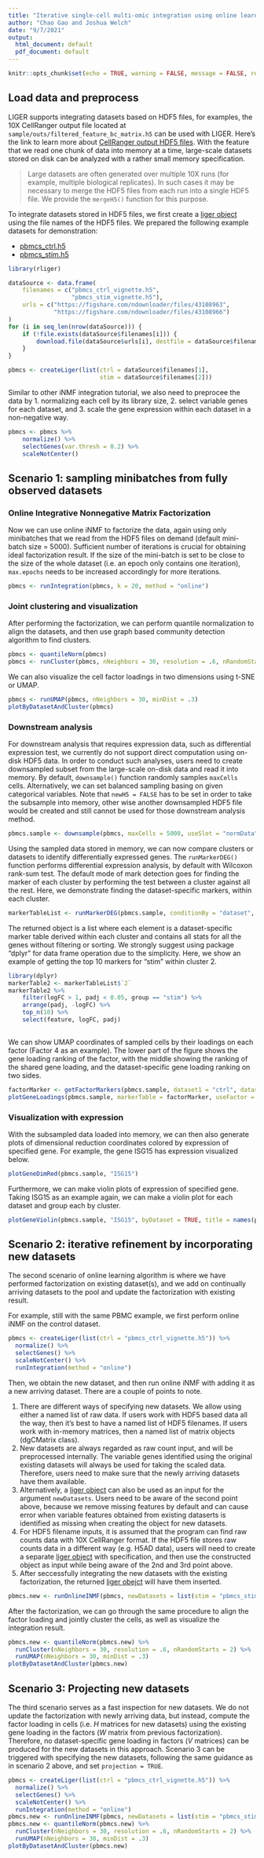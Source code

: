 ```yaml
---
title: "Iterative single-cell multi-omic integration using online learning"
author: "Chao Gao and Joshua Welch"
date: "9/7/2021"
output:
  html_document: default
  pdf_document: default
---
```


```r
knitr::opts_chunk$set(echo = TRUE, warning = FALSE, message = FALSE, results = "hide")
```

## Load data and preprocess

LIGER supports integrating datasets based on HDF5 files, for examples, the 10X CellRanger output file located at `sample/outs/filtered_feature_bc_matrix.h5` can be used with LIGER. Here's the link to learn more about [CellRanger output HDF5 files](https://support.10xgenomics.com/single-cell-gene-expression/software/pipelines/latest/advanced/h5_matrices). With the feature that we read one chunk of data into memory at a time, large-scale datasets stored on disk can be analyzed with a rather small memory specification. 

>Large datasets are often generated over multiple 10X runs (for example, multiple biological replicates). In such cases it may be necessary to merge the HDF5 files from each run into a single HDF5 file. We provide the `mergeH5()` function for this purpose.

To integrate datasets stored in HDF5 files, we first create a [liger object](../reference/liger-class.html) using the file names of the HDF5 files. We prepared the following example datasets for demonstration:

- [pbmcs_ctrl.h5](https://figshare.com/ndownloader/files/43108963)
- [pbmcs_stim.h5](https://figshare.com/ndownloader/files/43108966)

```R
library(rliger)

dataSource <- data.frame(
    filenames = c("pbmcs_ctrl_vignette.h5", 
                  "pbmcs_stim_vignette.h5"),
    urls = c("https://figshare.com/ndownloader/files/43108963",
             "https://figshare.com/ndownloader/files/43108966")
)
for (i in seq_len(nrow(dataSource))) {
    if (!file.exists(dataSource$filenames[i])) {
        download.file(dataSource$urls[i], destfile = dataSource$filenames[i])
    }
}

pbmcs <- createLiger(list(ctrl = dataSource$filenames[1],
                          stim = dataSource$filenames[2]))
```

Similar to other iNMF integration tutorial, we also need to preprocee the data by 1. normalizing each cell by its library size, 2. select variable genes for each dataset, and 3. scale the gene expression within each dataset in a non-negative way.

```R
pbmcs <- pbmcs %>%
    normalize() %>%
    selectGenes(var.thresh = 0.2) %>%
    scaleNotCenter()
```

## Scenario 1: sampling minibatches from fully observed datasets

### Online Integrative Nonnegative Matrix Factorization

Now we can use online iNMF to factorize the data, again using only minibatches that we read from the HDF5 files on demand (default mini-batch size = 5000). Sufficient number of iterations is crucial for obtaining ideal factorization result. If the size of the mini-batch is set to be close to the size of the whole dataset (i.e. an epoch only contains one iteration), `max.epochs` needs to be increased accordingly for more iterations. 

```R
pbmcs <- runIntegration(pbmcs, k = 20, method = "online")
```

### Joint clustering and visualization

After performing the factorization, we can perform quantile normalization to align the datasets, and then use graph based community detection algorithm to find clusters.

```R
pbmcs <- quantileNorm(pbmcs)
pbmcs <- runCluster(pbmcs, nNeighbors = 30, resolution = .6, nRandomStarts = 2)
```

We can also visualize the cell factor loadings in two dimensions using t-SNE or UMAP.

```r
pbmcs <- runUMAP(pbmcs, nNeighbors = 30, minDist = .3)
plotByDatasetAndCluster(pbmcs)
```

### Downstream analysis

For downstream analysis that requires expression data, such as differential expression test, we currently do not support direct computation using on-disk HDF5 data. In order to conduct such analyses, users need to create downsampled subset from the large-scale on-disk data and read it into memory. By default, `downsample()` function randomly samples `maxCells` cells. Alternatively, we can set balanced sampling basing on given categorical variables. Note that `newH5 = FALSE` has to be set in order to take the subsample into memory, other wise another downsampled HDF5 file would be created and still cannot be used for those downstream analysis method. 

```R
pbmcs.sample <- downsample(pbmcs, maxCells = 5000, useSlot = "normData", newH5 = FALSE)
```

Using the sampled data stored in memory, we can now compare clusters or datasets to identify differentially expressed genes. The `runMarkerDEG()` function performs differential expression analysis, by default with Wilcoxon rank-sum test. The default mode of mark detection goes for finding the marker of each cluster by performing the test between a cluster against all the rest. Here, we demonstrate finding the dataset-specific markers, within each cluster.

```R
markerTableList <- runMarkerDEG(pbmcs.sample, conditionBy = "dataset", splitBy = "leiden_cluster")
```

The returned object is a list where each element is a dataset-specific marker table derived within each cluster and contains all stats for all the genes without filtering or sorting. We strongly suggest using package "dplyr" for data frame operation due to the simplicity. Here, we show an example of getting the top 10 markers for "stim" within cluster 2.

```R
library(dplyr)
markerTable2 <- markerTableList$`2`
markerTable2 %>%
    filter(logFC > 1, padj < 0.05, group == "stim") %>%
    arrange(padj, -logFC) %>%
    top_n(10) %>%
    select(feature, logFC, padj)
    
```

We can show UMAP coordinates of sampled cells by their loadings on each factor (Factor 4 as an example). The lower part of the figure shows the gene loading ranking of the factor, with the middle showing the ranking of the shared gene loading, and the dataset-specific gene loading ranking on two sides. 

```r
factorMarker <- getFactorMarkers(pbmcs.sample, dataset1 = "ctrl", dataset2 = "stim")
plotGeneLoadings(pbmcs.sample, markerTable = factorMarker, useFactor = 4)
```

### Visualization with expression

With the subsampled data loaded into memory, we can then also generate plots of dimensional reduction coordinates colored by expression of specified gene. For example, the gene ISG15 has expression visualized below.

```r
plotGeneDimRed(pbmcs.sample, "ISG15")
```

Furthermore, we can make violin plots of expression of specified gene. Taking ISG15 as an example again, we can make a violin plot for each dataset and group each by cluster. 

```r
plotGeneViolin(pbmcs.sample, "ISG15", byDataset = TRUE, title = names(pbmcs.sample))
```

## Scenario 2: iterative refinement by incorporating new datasets

The second scenario of online learning algorithm is where we have performed factorization on existing dataset(s), and we add on continually arriving datasets to the pool and update the factorization with existing result.

For example, still with the same PBMC example, we first perform online iNMF on the control dataset.

```r
pbmcs <- createLiger(list(ctrl = "pbmcs_ctrl_vignette.h5")) %>%
  normalize() %>%
  selectGenes() %>%
  scaleNotCenter() %>%
  runIntegration(method = "online")
```

Then, we obtain the new dataset, and then run online iNMF with adding it as a new arriving dataset. There are a couple of points to note.

1. There are different ways of specifying new datasets. We allow using either a named list of raw data. If users work with HDF5 based data all the way, then it's best to have a named list of HDF5 filenames. If users work with in-memory matrices, then a named list of matrix objects (dgCMatrix class).
2. New datasets are always regarded as raw count input, and will be preprocessed internally. The variable genes identified using the original existing datasets will always be used for taking the scaled data. Therefore, users need to make sure that the newly arriving datasets have them available. 
3. Alternatively, a [liger object](../references/liger-class.html) can also be used as an input for the argument `newDatasets`. Users need to be aware of the second point above, because we remove missing features by default and can cause error when variable features obtained from existing dataserts is identified as missing when creating the object for new datasets.
4. For HDF5 filename inputs, it is assumed that the program can find raw counts data with 10X CellRanger format. If the HDF5 file stores raw counts data in a different way (e.g. H5AD data), users will need to create a separate [liger object](../references/liger-class.html) with specification, and then use the constructed object as input while being aware of the 2nd and 3rd point above.
5. After seccessfully integrating the new datasets with the existing factorization, the returned [liger obejct](../references/liger-class.html) will have them inserted.

```R
pbmcs.new <- runOnlineINMF(pbmcs, newDatasets = list(stim = "pbmcs_stim_vignette.h5"))
```

After the factorization, we can go through the same procedure to align the factor loading and jointly cluster the cells, as well as visualize the integration result.

```r
pbmcs.new <- quantileNorm(pbmcs.new) %>%
  runCluster(nNeighbors = 30, resolution = .6, nRandomStarts = 2) %>%
  runUMAP(nNeighbors = 30, minDist = .3) 
plotByDatasetAndCluster(pbmcs.new)
```

## Scenario 3: Projecting new datasets

The third scenario serves as a fast inspection for new datasets. We do not update the factorization with newly arriving data, but instead, compute the factor loading in cells (i.e. $H$ matrices for new datasets) using the existing gene loading in the factors ($W$ matrix from previous factorization). Therefore, no dataset-specific gene loading in factors ($V$ matrices) can be produced for the new datasets in this approach. Scenario 3 can be triggered with specifying the new datasets, following the same guidance as in scenario 2 above, and set `projection = TRUE`. 

```r
pbmcs <- createLiger(list(ctrl = "pbmcs_ctrl_vignette.h5")) %>%
  normalize() %>%
  selectGenes() %>%
  scaleNotCenter() %>%
  runIntegration(method = "online")
pbmcs.new <- runOnlineINMF(pbmcs, newDatasets = list(stim = "pbmcs_stim_vignette.h5"), projection = TRUE)
pbmcs.new <- quantileNorm(pbmcs.new) %>%
  runCluster(nNeighbors = 30, resolution = .6, nRandomStarts = 2) %>%
  runUMAP(nNeighbors = 30, minDist = .3) 
plotByDatasetAndCluster(pbmcs.new)
```
